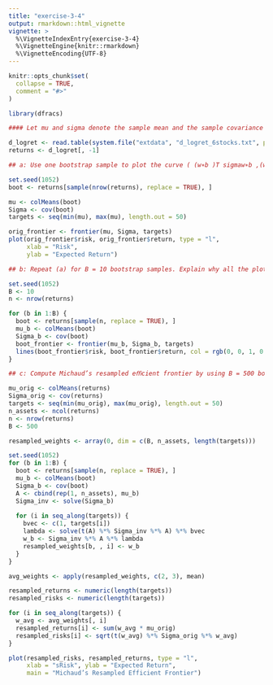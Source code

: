 ```yaml
---
title: "exercise-3-4"
output: rmarkdown::html_vignette
vignette: >
  %\VignetteIndexEntry{exercise-3-4}
  %\VignetteEngine{knitr::rmarkdown}
  %\VignetteEncoding{UTF-8}
---
```


```r
knitr::opts_chunk$set(
  collapse = TRUE,
  comment = "#>"
)
```

```r
library(dfracs)
```

```r
#### Let mu and sigma denote the sample mean and the sample covariance matrix of the observed sample {r1,...,rn}, and let w∗b be the estimated optimal portfolio weight vector based on the bth bootstrap sample {r∗b1,...,r∗bn} drawn with replacement from the observed sample {r1,...,rn}. The file d_logret_6stocks.txt contains the log returns of six stocks in Section 3.2.4.

d_logret <- read.table(system.file("extdata", "d_logret_6stocks.txt", package = "dfracs"), header = TRUE)
returns <- d_logret[, -1] 

## a: Use one bootstrap sample to plot the curve ( (w∗b )T sigmaw∗b ,(w∗b )T mu) for diﬀerent target mean returns mu*.

set.seed(1052)
boot <- returns[sample(nrow(returns), replace = TRUE), ]

mu <- colMeans(boot)
Sigma <- cov(boot)
targets <- seq(min(mu), max(mu), length.out = 50)

orig_frontier <- frontier(mu, Sigma, targets)
plot(orig_frontier$risk, orig_frontier$return, type = "l",
     xlab = "Risk", 
     ylab = "Expected Return")

## b: Repeat (a) for B = 10 bootstrap samples. Explain why all the plotted curves are below the estimated eﬃcient frontier based on mu and sigma.

set.seed(1052)
B <- 10
n <- nrow(returns)

for (b in 1:B) {
  boot <- returns[sample(n, replace = TRUE), ]
  mu_b <- colMeans(boot)
  Sigma_b <- cov(boot)
  boot_frontier <- frontier(mu_b, Sigma_b, targets)
  lines(boot_frontier$risk, boot_frontier$return, col = rgb(0, 0, 1, 0.3))
}

## c: Compute Michaud’s resampled eﬃcient frontier by using B = 500 bootstrap samples.

mu_orig <- colMeans(returns)
Sigma_orig <- cov(returns)
targets <- seq(min(mu_orig), max(mu_orig), length.out = 50)
n_assets <- ncol(returns)
n <- nrow(returns)
B <- 500

resampled_weights <- array(0, dim = c(B, n_assets, length(targets)))

set.seed(1052)
for (b in 1:B) {
  boot <- returns[sample(n, replace = TRUE), ]
  mu_b <- colMeans(boot)
  Sigma_b <- cov(boot)
  A <- cbind(rep(1, n_assets), mu_b)
  Sigma_inv <- solve(Sigma_b)
  
  for (i in seq_along(targets)) {
    bvec <- c(1, targets[i])
    lambda <- solve(t(A) %*% Sigma_inv %*% A) %*% bvec
    w_b <- Sigma_inv %*% A %*% lambda
    resampled_weights[b, , i] <- w_b
  }
}

avg_weights <- apply(resampled_weights, c(2, 3), mean)

resampled_returns <- numeric(length(targets))
resampled_risks <- numeric(length(targets))

for (i in seq_along(targets)) {
  w_avg <- avg_weights[, i]
  resampled_returns[i] <- sum(w_avg * mu_orig)
  resampled_risks[i] <- sqrt(t(w_avg) %*% Sigma_orig %*% w_avg)
}

plot(resampled_risks, resampled_returns, type = "l",
     xlab = "sRisk", ylab = "Expected Return",
     main = "Michaud’s Resampled Efficient Frontier")
```

